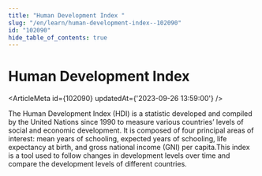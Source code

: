 ```yaml
---
title: "Human Development Index "
slug: "/en/learn/human-development-index--102090"
id: "102090"
hide_table_of_contents: true
---
```



# Human Development Index 

<ArticleMeta id={102090} updatedAt={'2023-09-26 13:59:00'} />
<div className='border-solid border-b border-t-0 my-4 border-[var(--ifm-color-gray-300)]' />

The Human Development Index (HDI) is a statistic developed and compiled by the United Nations since 1990 to measure various countries’ levels of social and economic development. It is composed of four principal areas of interest: mean years of schooling, expected years of schooling, life expectancy at birth, and gross national income (GNI) per capita.This index is a tool used to follow changes in development levels over time and compare the development levels of different countries.
